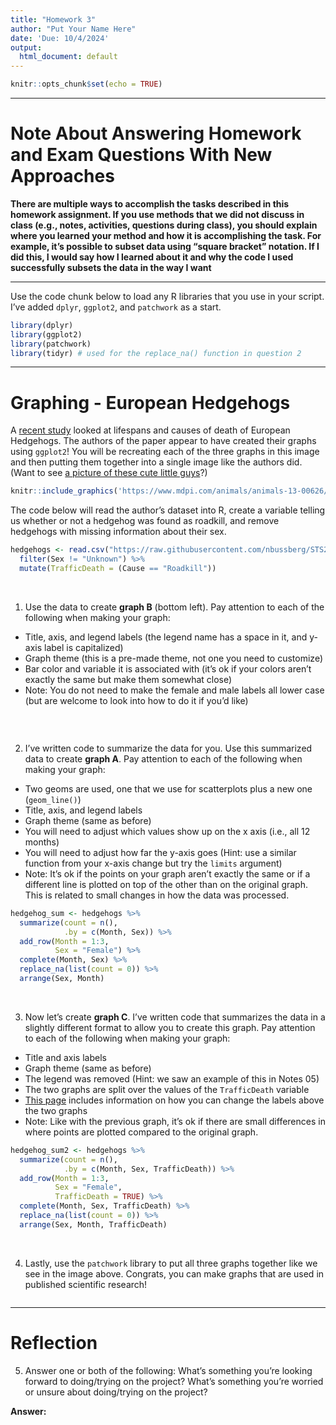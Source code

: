 ```yaml
---
title: "Homework 3"
author: "Put Your Name Here"
date: 'Due: 10/4/2024'
output:
  html_document: default
---
```


```r
knitr::opts_chunk$set(echo = TRUE)
```

---

# Note About Answering Homework and Exam Questions With New Approaches

**There are multiple ways to accomplish the tasks described in this homework assignment. If you use methods that we did not discuss in class (e.g., notes, activities, questions during class), you should explain where you learned your method and how it is accomplishing the task. For example, it's possible to subset data using "square bracket" notation. If I did this, I would say how I learned about it and why the code I used successfully subsets the data in the way I want**

---

Use the code chunk below to load any R libraries that you use in your script. I've added `dplyr`, `ggplot2`, and `patchwork` as a start.

```r
library(dplyr)
library(ggplot2)
library(patchwork)
library(tidyr) # used for the replace_na() function in question 2
```

---

# Graphing - European Hedgehogs

A [recent study](https://www.mdpi.com/2076-2615/13/4/626#) looked at lifespans and causes of death of European Hedgehogs. The authors of the paper appear to have created their graphs using `ggplot2`! You will be recreating each of the three graphs in this image and then putting them together into a single image like the authors did. (Want to see [a picture of these cute little guys](https://en.wikipedia.org/wiki/European_hedgehog#/media/File:Erinaceus_europaeus_LC0119.jpg)?)

```r
knitr::include_graphics('https://www.mdpi.com/animals/animals-13-00626/article_deploy/html/images/animals-13-00626-g003-550.jpg')
```

The code below will read the author's dataset into R, create a variable telling us whether or not a hedgehog was found as roadkill, and remove hedgehogs with missing information about their sex. 

```r
hedgehogs <- read.csv("https://raw.githubusercontent.com/nbussberg/STS2300-Fall2024/refs/heads/main/Data/hedgehogs.csv") %>%
  filter(Sex != "Unknown") %>%
  mutate(TrafficDeath = (Cause == "Roadkill"))
```

<br>


1. Use the data to create **graph B** (bottom left). Pay attention to each of the following when making your graph:

  - Title, axis, and legend labels (the legend name has a space in it, and y-axis label is capitalized)
  - Graph theme (this is a pre-made theme, not one you need to customize)
  - Bar color and variable it is associated with (it's ok if your colors aren't exactly the same but make them somewhat close)
  - Note: You do not need to make the female and male labels all lower case (but are welcome to look into how to do it if you'd like)

```r


```


<br>


2. I've written code to summarize the data for you. Use this summarized data to create **graph A**. Pay attention to each of the following when making your graph:

  - Two geoms are used, one that we use for scatterplots plus a new one (`geom_line()`)
  - Title, axis, and legend labels
  - Graph theme (same as before)
  - You will need to adjust which values show up on the x axis (i.e., all 12 months)
  - You will need to adjust how far the y-axis goes (Hint: use a similar function from your x-axis change but try the `limits` argument)
  - Note: It's ok if the points on your graph aren't exactly the same or if a different line is plotted on top of the other than on the original graph. This is related to small changes in how the data was processed.
  
```r
hedgehog_sum <- hedgehogs %>%
  summarize(count = n(), 
            .by = c(Month, Sex)) %>%
  add_row(Month = 1:3, 
          Sex = "Female") %>%
  complete(Month, Sex) %>% 
  replace_na(list(count = 0)) %>%
  arrange(Sex, Month)


```


<br>


3. Now let's create **graph C**. I've written code that summarizes the data in a slightly different format to allow you to create this graph. Pay attention to each of the following when making your graph:

  - Title and axis labels
  - Graph theme (same as before)
  - The legend was removed (Hint: we saw an example of this in Notes 05)
  - The two graphs are split over the values of the `TrafficDeath` variable
  - [This page](https://r-graphics.org/recipe-facet-label-text) includes information on how you can change the labels above the two graphs
  - Note: Like with the previous graph, it's ok if there are small differences in where points are plotted compared to the original graph.
  
```r
hedgehog_sum2 <- hedgehogs %>%
  summarize(count = n(), 
            .by = c(Month, Sex, TrafficDeath)) %>%
  add_row(Month = 1:3, 
          Sex = "Female", 
          TrafficDeath = TRUE) %>%
  complete(Month, Sex, TrafficDeath) %>% 
  replace_na(list(count = 0)) %>%
  arrange(Sex, Month, TrafficDeath)


```


<br>


4. Lastly, use the `patchwork` library to put all three graphs together like we see in the image above. Congrats, you can make graphs that are used in published scientific research!

```r

```


---

# Reflection

5. Answer one or both of the following: What's something you're looking forward to doing/trying on the project? What's something you're worried or unsure about doing/trying on the project?

**Answer:**